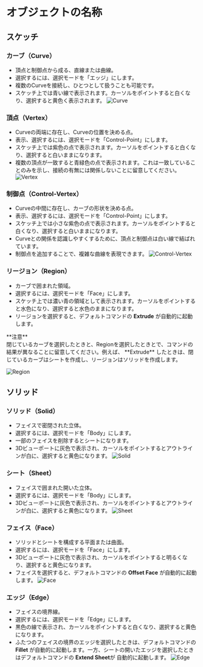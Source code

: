 
# オブジェクトの名称

## スケッチ

### カーブ（Curve）
- 頂点と制御点から成る、直線または曲線。
- 選択するには、選択モードを「エッジ」にします。
- 複数のCurveを接続し、ひとつとして扱うことも可能です。
- スケッチ上では青い線で表示されます。カーソルをポイントすると白くなり、選択すると黄色く表示されます。
![Curve](/img/object-name-curve.png)

### 頂点（Vertex）
- Curveの両端に存在し、Curveの位置を決める点。
- 表示、選択するには、選択モードを「Control-Point」にします。
- スケッチ上では紫色の点で表示されます。カーソルをポイントすると白くなり、選択すると白いままになります。
- 複数の頂点が一致すると青緑色の点で表示されます。これは一致していることのみを示し、接続の有無には関係しないことに留意してください。
![Vertex](/img/object-name-vertex.png)

### 制御点（Control-Vertex）
- Curveの中間に存在し、カーブの形状を決める点。
- 表示、選択するには、選択モードを「Control-Point」にします。
- スケッチ上では小さな紫色の点で表示されます。カーソルをポイントすると白くなり、選択すると白いままになります。
- Curveとの関係を認識しやすくするために、頂点と制御点は白い線で結ばれています。
- 制御点を追加することで、複雑な曲線を表現できます。
![Control-Vertex](/img/object-name-cv.png)

### リージョン（Region）
- カーブで囲まれた領域。
- 選択するには、選択モードを「Face」にします。
- スケッチ上では濃い青の領域として表示されます。カーソルをポイントすると水色になり、選択すると水色のままになります。
- リージョンを選択すると、デフォルトコマンドの **Extrude** が自動的に起動します。

<Callout emoji="❗">
**注意**<br />
閉じているカーブを選択したときと、Regionを選択したときとで、コマンドの結果が異なることに留意してください。例えば、 **Extrude** したときは、閉じているカーブはシートを作成し、リージョンはソリッドを作成します。
</Callout>

![Region](/img/object-name-region.png)

## ソリッド

### ソリッド（Solid）
- フェイスで密閉された立体。
- 選択するには、選択モードを「Body」にします。
- 一部のフェイスを削除するとシートになります。
- 3Dビューポートに灰色で表示され、カーソルをポイントするとアウトラインが白に、選択すると黄色になります。
![Solid](/img/object-name-solid.png)

### シート（Sheet）
- フェイスで囲まれた開いた立体。
- 選択するには、選択モードを「Body」にします。
- 3Dビューポートに灰色で表示され、カーソルをポイントするとアウトラインが白に、選択すると黄色になります。
![Sheet](/img/object-name-sheet.png)

### フェイス（Face）
- ソリッドとシートを構成する平面または曲面。
- 選択するには、選択モードを「Face」にします。
- 3Dビューポートに灰色で表示され、カーソルをポイントすると明るくなり、選択すると黄色になります。
- フェイスを選択すると、デフォルトコマンドの **Offset Face** が自動的に起動します。
![Face](/img/object-name-face.png)

### エッジ（Edge）
- フェイスの境界線。
- 選択するには、選択モードを「Edge」にします。
- 黒色の線で表示され、カーソルをポイントすると白くなり、選択すると黄色になります。
- ふたつのフェイスの境界のエッジを選択したときは、デフォルトコマンドの **Fillet** が自動的に起動します。一方、シートの開いたエッジを選択したときはデフォルトコマンドの **Extend Sheet**が 自動的に起動します。
![Edge](/img/object-name-edge.png)